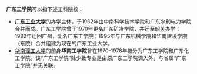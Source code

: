 '''广东工学院'''可以指下述工科院校：
* '''[[广东工业大学|广东工业大学]]'''的办学主体，于1962年由中南科学技术学院和广东水利电力学院合并而成。广东工学院曾于1970年更名广东矿冶学院，并迁至[[韶关市|韶关]]办学；1982年迁回广州，复名广东工学院；1995年与广东机械学院和华南建设学院（东院）合并组建为现在的广东工业大学。
* [[华南理工大学|华南理工大学]]的前身'''华南工学院'''曾在1970-1978年被分为广东工学院和广东化工学院。该“广东工学院”除少数专业是由原广东工学院调入外，与省属“广东工学院”并无关联。
{{disambig}}
